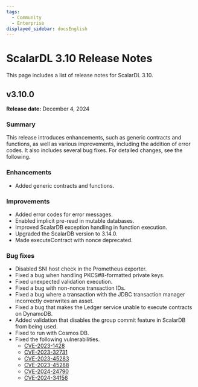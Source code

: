 ```yaml
---
tags:
  - Community
  - Enterprise
displayed_sidebar: docsEnglish
---
```


# ScalarDL 3.10 Release Notes

This page includes a list of release notes for ScalarDL 3.10.

## v3.10.0

**Release date:** December 4, 2024

### Summary

This release introduces enhancements, such as generic contracts and functions, as well as various improvements, including the addition of error codes. It also includes several bug fixes. For detailed changes, see the following.

### Enhancements

- Added generic contracts and functions.

### Improvements

- Added error codes for error messages.
- Enabled implicit pre-read in mutable databases.
- Improved ScalarDB exception handling in function execution.
- Upgraded the ScalarDB version to 3.14.0.
- Made executeContract with nonce deprecated.

### Bug fixes

- Disabled SNI host check in the Prometheus exporter.
- Fixed a bug when handling PKCS#8-formatted private keys.
- Fixed unexpected validation execution.
- Fixed a bug with non-nonce transaction IDs.
- Fixed a bug where a transaction with the JDBC transaction manager incorrectly overwrites an asset.
- Fixed a bug that makes the Ledger service unable to execute contracts on DynamoDB.
- Added validation that disables the group commit feature in ScalarDB from being used.
- Fixed to run with Cosmos DB.
- Fixed the following vulnerabilities.
  - [CVE-2023-1428](https://github.com/advisories/GHSA-6628-q6j9-w8vg "CVE-2023-1428")
  - [CVE-2023-32731](https://github.com/advisories/GHSA-cfgp-2977-2fmm "CVE-2023-32731")
  - [CVE-2023-45283](https://github.com/advisories/GHSA-vvjp-q62m-2vph "CVE-2023-45283")
  - [CVE-2023-45288](https://github.com/advisories/GHSA-4v7x-pqxf-cx7m "CVE-2023-45288")
  - [CVE-2024-24790](https://github.com/advisories/GHSA-49gw-vxvf-fc2g "CVE-2024-24790")
  - [CVE-2024-34156](https://github.com/advisories/GHSA-crqm-pwhx-j97f "CVE-2024-34156")
